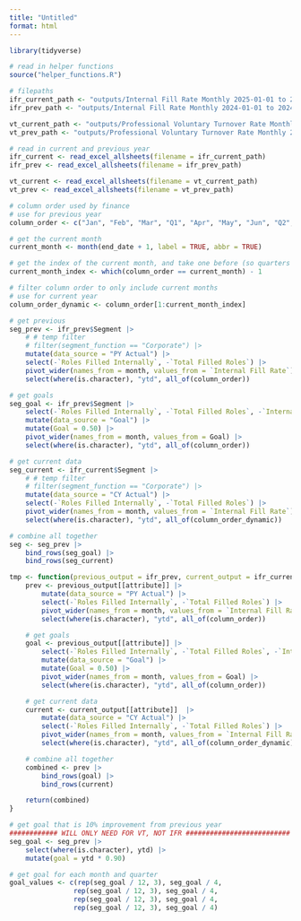 ```yaml
---
title: "Untitled"
format: html
---
```



```r
library(tidyverse)

# read in helper functions
source("helper_functions.R")

# filepaths
ifr_current_path <- "outputs/Internal Fill Rate Monthly 2025-01-01 to 2025-03-31.xlsx"
ifr_prev_path <- "outputs/Internal Fill Rate Monthly 2024-01-01 to 2024-12-31.xlsx"

vt_current_path <- "outputs/Professional Voluntary Turnover Rate Monthly 2025-01-01 to 2025-03-31.xlsx"
vt_prev_path <- "outputs/Professional Voluntary Turnover Rate Monthly 2024-01-01 to 2024-12-31.xlsx"

# read in current and previous year
ifr_current <- read_excel_allsheets(filename = ifr_current_path)
ifr_prev <- read_excel_allsheets(filename = ifr_prev_path)

vt_current <- read_excel_allsheets(filename = vt_current_path)
vt_prev <- read_excel_allsheets(filename = vt_prev_path)

# column order used by finance
# use for previous year
column_order <- c("Jan", "Feb", "Mar", "Q1", "Apr", "May", "Jun", "Q2", "Jul", "Aug", "Sep", "Q3", "Oct", "Nov", "Dec", "Q4") 

# get the current month
current_month <- month(end_date + 1, label = TRUE, abbr = TRUE)

# get the index of the current month, and take one before (so quarters are included)
current_month_index <- which(column_order == current_month) - 1

# filter column order to only include current months
# use for current year
column_order_dynamic <- column_order[1:current_month_index]

# get previous
seg_prev <- ifr_prev$Segment |> 
    # # temp filter
    # filter(segment_function == "Corporate") |> 
    mutate(data_source = "PY Actual") |> 
    select(-`Roles Filled Internally`, -`Total Filled Roles`) |> 
    pivot_wider(names_from = month, values_from = `Internal Fill Rate`) |> 
    select(where(is.character), "ytd", all_of(column_order))

# get goals
seg_goal <- ifr_prev$Segment |> 
    select(-`Roles Filled Internally`, -`Total Filled Roles`, -`Internal Fill Rate`) |> 
    mutate(data_source = "Goal") |> 
    mutate(Goal = 0.50) |> 
    pivot_wider(names_from = month, values_from = Goal) |> 
    select(where(is.character), "ytd", all_of(column_order))

# get current data
seg_current <- ifr_current$Segment |>
    # # temp filter
    # filter(segment_function == "Corporate") |>
    mutate(data_source = "CY Actual") |> 
    select(-`Roles Filled Internally`, -`Total Filled Roles`) |> 
    pivot_wider(names_from = month, values_from = `Internal Fill Rate`) |> 
    select(where(is.character), "ytd", all_of(column_order_dynamic))

# combine all together
seg <- seg_prev |> 
    bind_rows(seg_goal) |> 
    bind_rows(seg_current)


```

```r
tmp <- function(previous_output = ifr_prev, current_output = ifr_current, attribute = 'Segment', metric = "IFR") {
    prev <- previous_output[[attribute]] |> 
        mutate(data_source = "PY Actual") |> 
        select(-`Roles Filled Internally`, -`Total Filled Roles`) |> 
        pivot_wider(names_from = month, values_from = `Internal Fill Rate`) |> 
        select(where(is.character), "ytd", all_of(column_order))

    # get goals
    goal <- previous_output[[attribute]] |> 
        select(-`Roles Filled Internally`, -`Total Filled Roles`, -`Internal Fill Rate`) |> 
        mutate(data_source = "Goal") |> 
        mutate(Goal = 0.50) |> 
        pivot_wider(names_from = month, values_from = Goal) |> 
        select(where(is.character), "ytd", all_of(column_order))

    # get current data
    current <- current_output[[attribute]]  |>
        mutate(data_source = "CY Actual") |> 
        select(-`Roles Filled Internally`, -`Total Filled Roles`) |> 
        pivot_wider(names_from = month, values_from = `Internal Fill Rate`) |> 
        select(where(is.character), "ytd", all_of(column_order_dynamic))

    # combine all together
    combined <- prev |> 
        bind_rows(goal) |> 
        bind_rows(current)

    return(combined)
}

```

```r
# get goal that is 10% improvement from previous year
############ WILL ONLY NEED FOR VT, NOT IFR ##########################
seg_goal <- seg_prev |> 
    select(where(is.character), ytd) |> 
    mutate(goal = ytd * 0.90)

# get goal for each month and quarter
goal_values <- c(rep(seg_goal / 12, 3), seg_goal / 4, 
                rep(seg_goal / 12, 3), seg_goal / 4,
                rep(seg_goal / 12, 3), seg_goal / 4,
                rep(seg_goal / 12, 3), seg_goal / 4)
```